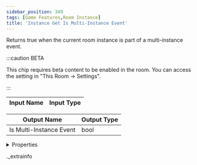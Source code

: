 ```yaml
---
sidebar_position: 349
tags: [Game Features,Room Instance]
title: 'Instance Get Is Multi-Instance Event'
---
```


Returns true when the current room instance is part of a multi-instance event.

:::caution BETA

This chip requires beta content to be enabled in the room. You can access the setting in "This Room -> Settings".

:::

<IChip uuid="bcaa0819-f788-49ed-91d5-767484c48dea" />

| Input Name | Input Type |
|-----------|-----------|

| Output Name | Output Type |
|-----------|-----------|
| Is Multi-Instance Event | bool |


<details>
  <summary>Properties</summary>
  <div>
    <div>
    <table>
      <thead>
        <tr>
          <th>Room availability:</th>
          <th>Available everywhere</th>
        </tr>
        <tr>
          <th>Is beta required?</th>
          <th>Yes</th>
        </tr>
        <tr>
          <th>Is this chip a trolling risk?</th>
          <th>No</th>
        </tr>
        <tr>
          <th>Is this chip a role assignment risk?</th>
          <th>No</th>
        </tr>
        <tr>
          <th>Chip UUID</th>
          <th>bcaa0819-f788-49ed-91d5-767484c48dea</th>
        </tr>
      </thead>
    </table>
    </div>
  </div>
</details>

._extrainfo